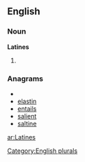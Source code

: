 {{also|latines}}
==English==

===Noun===
'''Latines'''

# {{plural of|[[Latine]]}}

===Anagrams===
* {{alphagram|aeilnst}}
* [[elastin#English|elastin]]
* [[entails#English|entails]]
* [[salient#English|salient]]
* [[saltine#English|saltine]]


[[Category:English plurals]]

[[ar:Latines]]